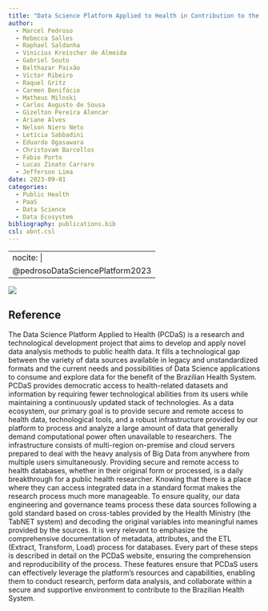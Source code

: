 ```yaml
---
title: "Data Science Platform Applied to Health in Contribution to the Brazilian Unified Health System"
author:
  - Marcel Pedroso
  - Rebecca Salles
  - Raphael Saldanha
  - Vinicius Kreischer de Almeida
  - Gabriel Souto 
  - Balthazar Paixão
  - Victor Ribeiro
  - Raquel Gritz 
  - Carmen Bonifácio
  - Matheus Miloski 
  - Carlos Augusto de Sousa
  - Gizelton Pereira Alencar
  - Ariane Alves 
  - Nelson Niero Neto 
  - Letícia Sabbadini
  - Eduardo Ogasawara
  - Christovam Barcellos
  - Fabio Porto 
  - Lucas Zinato Carraro
  - Jefferson Lima
date: 2023-09-01
categories: 
  - Public Health
  - PaaS
  - Data Science
  - Data Ecosystem
bibliography: publications.bib
csl: abnt.csl
---
```


---
nocite: |
  @pedrosoDataSciencePlatform2023
---

![](images/Captura de Tela 2023-11-21 às 19.57.06.png)

## Reference

::: {#refs}
:::

The Data Science Platform Applied to Health (PCDaS) is a research and technological development project that aims to develop and apply novel data analysis methods to public health data. It fills a technological gap between the variety of data sources available in legacy and unstandardized formats and the current needs and possibilities of Data Science applications to consume and explore data for the benefit of the Brazilian Health System. PCDaS provides democratic access to health-related datasets and information by requiring fewer technological abilities from its users while maintaining a continuously updated stack of technologies. As a data ecosystem, our primary goal is to provide secure and remote access to health data, technological tools, and a robust infrastructure provided by our platform to process and analyze a large amount of data that generally demand computational power often unavailable to researchers. The infrastructure consists of multi-region on-premise and cloud servers prepared to deal with the heavy analysis of Big Data from anywhere from multiple users simultaneously. Providing secure and remote access to health databases, whether in their original form or processed, is a daily breakthrough for a public health researcher. Knowing that there is a place where they can access integrated data in a standard format makes the research process much more manageable. To ensure quality, our data engineering and governance teams process these data sources following a gold standard based on cross-tables provided by the Health Ministry (the TabNET system) and decoding the original variables into meaningful names provided by the sources. It is very relevant to emphasize the comprehensive documentation of metadata, attributes, and the ETL (Extract, Transform, Load) process for databases. Every part of these steps is described in detail on the PCDaS website, ensuring the comprehension and reproducibility of the process. These features ensure that PCDaS users can effectively leverage the platform's resources and capabilities, enabling them to conduct research, perform data analysis, and collaborate within a secure and supportive environment to contribute to the Brazilian Health System.
